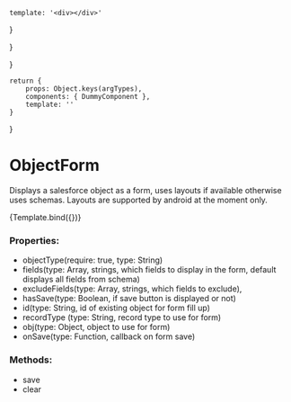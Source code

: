 
    template: '<div></div>'
}

<!-- Story args -->
<!-- https://storybook.js.org/docs/react/writing-stories/args -->
}

<!-- https://storybook.js.org/docs/react/api/argtypes -->
}

<!-- Named exports of stories here -->
    return {
        props: Object.keys(argTypes),
        components: { DummyComponent },
        template: ''
    }
} 

<!-- Define story settings here -->
<Meta 
    title="Components/ObjectForm"
    component={DummyComponent}
    argTypes={argTypes}
    args={args}
/>

# ObjectForm
Displays a salesforce object as a form, uses layouts if available otherwise uses schemas. Layouts are supported by android at the moment only.

<Story name="Default">
    {Template.bind({})}
</Story>

### Properties:
- objectType(require: true, type: String)
- fields(type: Array, strings, which fields to display in the form, default displays all fields from schema)
- excludeFields(type: Array, strings, which fields to exclude),
- hasSave(type: Boolean, if save button is displayed or not)
- id(type: String, id of existing object for form fill up)
- recordType (type: String, record type to use for form)
- obj(type: Object, object to use for form)
- onSave(type: Function, callback on form save)

### Methods:
- save
- clear
